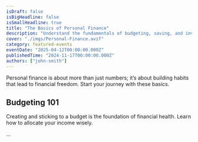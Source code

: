 ```yaml
---
isDraft: false
isBigHeadline: false
isSmallHeadline: true
title: "The Basics of Personal Finance"
description: "Understand the fundamentals of budgeting, saving, and investing for a secure future."
cover: "./imgs/Personal-Finance.avif"
category: featured-events
eventDate: "2025-04-12T00:00:00.000Z"
publishedTime: "2024-11-17T00:00:00.000Z"
authors: ["john-smith"]
---
```


Personal finance is about more than just numbers; it’s about building habits that lead to financial freedom. Start your journey with these basics.

## Budgeting 101

Creating and sticking to a budget is the foundation of financial health. Learn how to allocate your income wisely.

...
